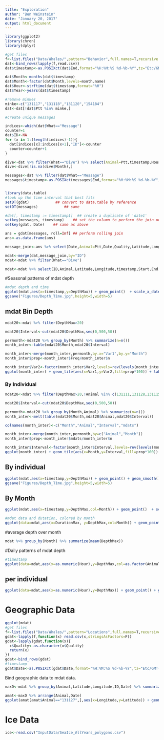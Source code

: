 ```yaml
---
title: "Exploration"
author: "Ben Weinstein"
date: "January 20, 2017"
output: html_document
---
```


```r
library(ggplot2)
library(chron)
library(dplyr)

#get files
f<-list.files("Data/Whales/",pattern="Behavior",full.names=T,recursive = T)
dat<-bind_rows(lapply(f,read.csv))
dat$timestamp<-as.POSIXct(dat$End,format="%H:%M:%S %d-%b-%Y",tz="Etc/GMT-3")

dat$Month<-months(dat$timestamp)
dat$Month<-factor(dat$Month,levels=month.name)
dat$Hour<-strftime(dat$timestamp,format="%H")
dat$Year<-years(dat$timestamp)

#remove minkes
minke<-c("131117","131118","131120","154184")
dat<-dat[!dat$Ptt %in% minke,]

#create unique messages

indices<-which(dat$What=="Message")
counter=1
dat$ID<-NA
for (x in 1:(length(indices)-1)){
  dat[indices[x]:indices[x+1],"ID"]<-counter
  counter=counter+1
}

dive<-dat %>% filter(What=="Dive") %>% select(Animal=Ptt,timestamp,Hour,Month,Year, ID,Start,DepthMax,DepthMin,DurationMax)
dive<-dive[!is.na(dive$Month),]
```

```r

messages<-dat %>% filter(dat$What=="Message")
messages$timestamp<-as.POSIXct(messages$End,format="%H:%M:%S %d-%b-%Y",tz="Etc/GMT-3")


library(data.table)
#look up the time interval that best fits
setDT(gdat)            ## convert to data.table by reference
setDT(messages)            ## same

#dat[, timestamp := timestamp1]  ## create a duplicate of 'date1'
setkey(messages, timestamp)    ## set the column to perform the join on
setkey(gdat, Date)    ## same as above

ans = gdat[messages, roll=Inf] ## perform rolling join
ans<-as.data.frame(ans)

message_join<-ans %>% select(Date,Animal=Ptt,Date,Quality,Latitude,Longitude,ID)

mdat<-merge(dat,message_join,by="ID")
mdat<-mdat %>% filter(What=="Dive")

mdat<-mdat %>% select(ID,Animal,Latitude,Longitude,timestamp,Start,End,Date,Month,Hour,Year,DepthMax,DepthMin,Quality,DurationMax,DurationMin)
```

#Seasonal patterns of mdat depth
```r
#mdat depth and time
ggplot(mdat,aes(x=timestamp,y=DepthMax)) + geom_point()  + scale_x_datetime(date_breaks = "2 week",date_labels = "%m/%d/%y") + scale_y_reverse() + theme_bw() + labs(x="Date")
ggsave("Figures/Depth_Time.jpg",height=5,width=5)
```

## mdat Bin Depth
```r
mdat20<-mdat %>% filter(DepthMax>20)

mdat20$Interval<-cut(mdat20$DepthMax,seq(0,500,50))

permonth<-mdat20 %>% group_by(Month) %>% summarize(n=n()) 
month_inter<-table(mdat20$Month,mdat20$Interval)

month_inter<-merge(month_inter,permonth,by.x="Var1",by.y="Month")
month_inter$prop<-month_inter$Freq/month_inter$n

month_inter$Var2<-factor(month_inter$Var2,levels=rev(levels(month_inter$Var2)))
ggplot(month_inter) + geom_tile(aes(x=Var1,y=Var2,fill=prop*100)) + labs(x="Month",y="mdat Bin",fill="%") + scale_fill_continuous(low="blue",high="red")

```
### By Individual
```r
mdat20<-mdat %>% filter(DepthMax>20,!Animal %in% c(131111,131128,131115,131116))

mdat20$Interval<-cut(mdat20$DepthMax,seq(0,500,50))

permonth<-mdat20 %>% group_by(Month,Animal) %>% summarize(n=n()) 
month_inter<-melt(table(mdat20$Month,mdat20$Animal,mdat20$Interval))

colnames(month_inter)<-c("Month","Animal","Interval","mdats")

month_inter<-merge(month_inter,permonth,by=c("Animal","Month"))
month_inter$prop<-month_inter$mdats/month_inter$n

month_inter$Interval<-factor(month_inter$Interval,levels=rev(levels(month_inter$Interval)))
ggplot(month_inter) + geom_tile(aes(x=Month,y=Interval,fill=prop*100)) + labs(x="Month",y="mdat Bin",fill="%") + scale_fill_continuous(low="blue",high="red") + facet_wrap(~Animal,scales="free")

```

## By individual

```r
ggplot(mdat,aes(x=timestamp,y=DepthMax)) + geom_point() + geom_smooth() + scale_x_datetime(date_breaks = "2 week") + scale_y_reverse() + facet_wrap(~Animal,scales="free")
ggsave("Figures/Depth_Time.jpg",height=5,width=5)
```

## By Month
```r
ggplot(mdat,aes(x=timestamp,y=DepthMax,col=Month)) + geom_point()  + scale_y_reverse() + facet_wrap(~Animal,scales="free_x") + labs(col="Animal",x="Time") + scale_x_datetime(date_breaks = "2 week",date_labels = "%m/%d/%y")

#mdat data and dutation, colored by month
ggplot(data=mdat,aes(x=DurationMax, y=DepthMax,col=Month)) + geom_point() + theme_bw()
```

#average depth over month
```r
mdat %>% group_by(Month) %>% summarize(mean(DepthMax))
```

#Daily patterns of mdat depth 
```r
#timestamp
ggplot(data=mdat,aes(x=as.numeric(Hour),y=DepthMax,col=as.factor(Animal))) + geom_point() + geom_smooth() + scale_y_reverse() + facet_wrap(~Month) + scale_x_continuous(breaks=seq(0,24,4))
```

## per individual
```r
ggplot(data=mdat,aes(x=as.numeric(Hour),y=DepthMax)) + geom_point() + geom_smooth() + scale_y_reverse() + facet_wrap(Animal~Month) + scale_x_continuous(breaks=seq(0,24,4))
```

# Geographic Data
```r
ggplot(mdat)
#get files
f<-list.files("Data/Whales/",pattern="Locations",full.names=T,recursive = T)
gdat<-lapply(f,function(x) read.csv(x,stringsAsFactors=F))
gdat<-lapply(gdat,function(x){
  x$Quality<-as.character(x$Quality)
  return(x)
}) 
gdat<-bind_rows(gdat)
#timestamp
gdat$Date<-as.POSIXct(gdat$Date,format="%H:%M:%S %d-%b-%Y",tz="Etc/GMT-3")
```

Bind geographic data to mdat data.


```r

maxD<-mdat %>% group_by(Animal,Latitude,Longitude,ID,Date) %>% summarize(m=max(DepthMax))

amat<-maxD %>% arrange(Animal,Date)
ggplot(amat[amat$Animal=="131127",],aes(x=Longitude,y=Latitude)) + geom_point(aes(col=m,size=m)) + borders(fill="black") + coord_cartesian(ylim = c(-65,-61),xlim=c(-55,-67)) + theme_bw() + scale_color_continuous(low="blue",high="red") + facet_wrap(~Animal) + geom_path(aes(group=1))
```

# Ice Data
```r
ice<-read.csv("InputData/SeaIce_AllYears_polygons.csv")
```

